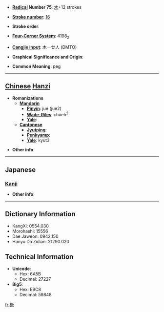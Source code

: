 * '''[[Wiktionary:Chinese radical index| Radical]] Number 75''': [[Wiktionary:Chinese radical index 木|木]]+12 strokes

* '''[[Wiktionary:Chinese total strokes index|Stroke number]]''': [[Wiktionary:Chinese total strokes index 16|16]]

* '''Stroke order''': 

* '''[[Wiktionary:Chinese four corner index|Four-Corner System]]''': 4198<sub>2</sub>

* '''[[Wiktionary:Chinese Cangjie index|Cangjie input]]''': 木一廿人 (DMTO)

* '''Graphical Significance and Origin''': 

* '''Common Meaning''': peg

----

== [[Chinese]] [[Hanzi]] ==

* '''Romanizations'''
** '''[[Mandarin]]'''
*** '''[[Pinyin]]''': jué (jue2)
*** '''[[Wade-Giles]]''': chüeh<sup>2</sup>
*** '''[[Yale]]''': 
** '''[[Cantonese]]'''
*** '''[[Jyutping]]''':
*** '''[[Penkyamp]]''': 
*** '''[[Yale]]''': kyut3

* '''Other info''': 

----

==Japanese==
===[[Kanji]]===
{{kanji|on readings=[[けつ]] (ketsu), [[かち]] (kachi), [[けい]] (kei), [[け]] (ke)
|kun readings=[[くい]] (kui)
}}

* '''Other info''':  

----

== Dictionary Information ==

* KangXi: 0554.030
* Morohashi: 15556
* Dae Jaweon: 0942.150
* Hanyu Da Zidian: 21290.020

== Technical Information ==

* '''Unicode''':
** Hex: 6A5B
** Decimal: 27227
* '''Big5''':
** Hex: E9C8
** Decimal: 59848

[[fr:橛]]
